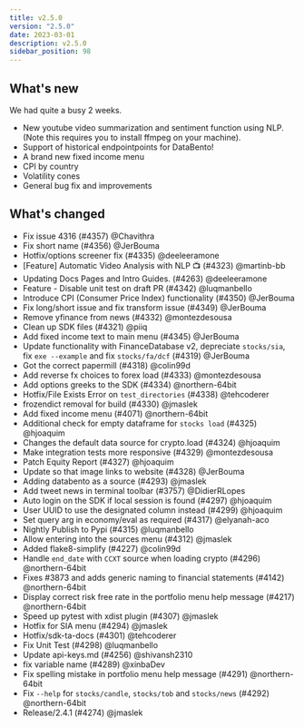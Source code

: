 ```yaml
---
title: v2.5.0
version: "2.5.0"
date: 2023-03-01
description: v2.5.0
sidebar_position: 98
---
```



## What's new
We had quite a busy 2 weeks.
- New youtube video summarization and sentiment function using NLP.  (Note this requires you to install ffmpeg on your machine).
- Support of historical endpointpoints for DataBento!
- A brand new fixed income menu
- CPI by country
- Volatility cones
- General bug fix and improvements



## What's changed
- Fix issue 4316 (#4357) @Chavithra
- Fix short name (#4356) @JerBouma
- Hotfix/options screener fix (#4335) @deeleeramone
- [Feature] Automatic Video Analysis with NLP 📺  (#4323) @martinb-bb
- Updating Docs Pages and Intro Guides.  (#4263) @deeleeramone
- Feature - Disable unit test on draft PR (#4342) @luqmanbello
- Introduce CPI (Consumer Price Index) functionality (#4350) @JerBouma
- Fix long/short issue and fix transform issue (#4349) @JerBouma
- Remove yfinance from news (#4332) @montezdesousa
- Clean up SDK files (#4321) @piiq
- Add fixed income text to main menu (#4345) @JerBouma
- Update functionality with FinanceDatabase v2, depreciate `stocks/sia`, fix `exe --example` and fix `stocks/fa/dcf` (#4319) @JerBouma
- Got the correct papermill (#4318) @colin99d
- Add reverse fx choices to forex load (#4333) @montezdesousa
- Add options greeks to the SDK (#4334) @northern-64bit
- Hotfix/File Exists Error on `test_directories` (#4338) @tehcoderer
- frozendict removal for build (#4330) @jmaslek
- Add fixed income menu (#4071) @northern-64bit
- Additional check for empty dataframe for `stocks load` (#4325) @hjoaquim
- Changes the default data source for crypto.load (#4324) @hjoaquim
- Make integration tests more responsive (#4329) @montezdesousa
- Patch Equity Report (#4327) @hjoaquim
- Update so that image links to website (#4328) @JerBouma
- Adding databento as a source (#4293) @jmaslek
- Add tweet news in terminal toolbar (#3757) @DidierRLopes
- Auto login on the SDK if local session is found (#4297) @hjoaquim
- User UUID to use the designated column instead (#4299) @hjoaquim
- Set query arg in economy/eval as required (#4317) @elyanah-aco
- Nightly Publish to Pypi (#4315) @luqmanbello
- Allow entering into the sources menu (#4312) @jmaslek
- Added flake8-simplify (#4227) @colin99d
- Handle `end_date` with `CCXT` source when loading crypto (#4296) @northern-64bit
- Fixes #3873 and adds generic naming to financial statements (#4142) @northern-64bit
- Display correct risk free rate in the portfolio menu help message (#4217) @northern-64bit
- Speed up pytest with xdist plugin (#4307) @jmaslek
- Hotfix for SIA menu (#4294) @jmaslek
- Hotfix/sdk-ta-docs (#4301) @tehcoderer
- Fix Unit Test (#4298) @luqmanbello
- Update api-keys.md (#4256) @shivansh2310
- fix variable name (#4289) @xinbaDev
- Fix spelling mistake in portfolio menu help message (#4291) @northern-64bit
- Fix `--help` for `stocks/candle`, `stocks/tob` and `stocks/news` (#4292) @northern-64bit
- Release/2.4.1 (#4274) @jmaslek
